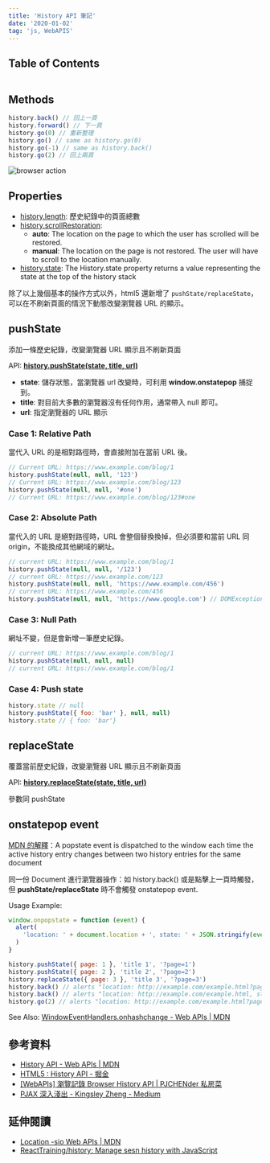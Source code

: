 ```yaml
---
title: 'History API 筆記'
date: '2020-01-02'
tag: 'js, WebAPIS'
---
```


## Table of Contents

```toc
```

## Methods

```js
history.back() // 回上一頁
history.forward() // 下一頁
history.go(0) // 重新整理
history.go() // same as history.go(0)
history.go(-1) // same as history.back()
history.go(2) // 回上兩頁
```

![browser action](../images/history-api/001.png)

## Properties

- [history.length](https://developer.mozilla.org/en-US/docs/Web/API/History/length): 歷史紀錄中的頁面總數
- [history.scrollRestoration](https://developer.mozilla.org/en-US/docs/Web/API/History/scrollRestoration):
  - **auto**: The location on the page to which the user has scrolled will be restored.
  - **manual**: The location on the page is not restored. The user will have to scroll to the location manually.
- [history.state](https://developer.mozilla.org/en-US/docs/Web/API/History/state): The History.state property returns a value representing the state at the top of the history stack

除了以上幾個基本的操作方式以外，html5 還新增了 `pushState/replaceState`，可以在不刷新頁面的情況下動態改變瀏覽器 URL 的顯示。

## pushState

添加一條歷史紀錄，改變瀏覽器 URL 顯示且不刷新頁面

API: **[history.pushState(state, title, url)](https://developer.mozilla.org/en-US/docs/Web/API/History/pushState)**

- **state**: 儲存狀態，當瀏覽器 url 改變時，可利用 **window.onstatepop** 捕捉到。
- **title**: 對目前大多數的瀏覽器沒有任何作用，通常帶入 null 即可。
- **url**: 指定瀏覽器的 URL 顯示

### Case 1: Relative Path

當代入 URL 的是相對路徑時，會直接附加在當前 URL 後。

```js
// Current URL: https://www.example.com/blog/1
history.pushState(null, null, '123')
// Current URL: https://www.example.com/blog/123
history.pushState(null, null, '#one')
// Current URL: https://www.example.com/blog/123#one
```

### Case 2: Absolute Path

當代入的 URL 是絕對路徑時，URL 會整個替換換掉，但必須要和當前 URL 同 origin，不能換成其他網域的網址。

```js
// current URL: https://www.example.com/blog/1
history.pushState(null, null, '/123')
// current URL: https://www.example.com/123
history.pushState(null, null, 'https://www.example.com/456')
// current URL: https://www.example.com/456
history.pushState(null, null, 'https://www.google.com') // DOMException
```

### Case 3: Null Path

網址不變，但是會新增一筆歷史紀錄。

```js
// current URL: https://www.example.com/blog/1
history.pushState(null, null, null)
// current URL: https://www.example.com/blog/1
```

### Case 4: Push state

```js
history.state // null
history.pushState({ foo: 'bar' }, null, null)
history.state // { foo: 'bar'}
```

## replaceState

覆蓋當前歷史紀錄，改變瀏覽器 URL 顯示且不刷新頁面

API: **[history.replaceState(state, title, url)](https://developer.mozilla.org/en-US/docs/Web/API/History/replaceState)**

參數同 pushState

## onstatepop event

[MDN 的解釋](https://developer.mozilla.org/en-US/docs/Web/API/WindowEventHandlers/onpopstate)：A popstate event is dispatched to the window each time the active history entry changes between two history entries for the same document

同一份 Document 進行瀏覽器操作：如 history.back() 或是點擊上一頁時觸發，但 **pushState/replaceState** 時不會觸發 onstatepop event.

Usage Example:

```js
window.onpopstate = function (event) {
  alert(
    'location: ' + document.location + ', state: ' + JSON.stringify(event.state)
  )
}

history.pushState({ page: 1 }, 'title 1', '?page=1')
history.pushState({ page: 2 }, 'title 2', '?page=2')
history.replaceState({ page: 3 }, 'title 3', '?page=3')
history.back() // alerts "location: http://example.com/example.html?page=1, state: {"page":1}"
history.back() // alerts "location: http://example.com/example.html, state: null
history.go(2) // alerts "location: http://example.com/example.html?page=3, state: {"page":3}
```

See Also: [WindowEventHandlers.onhashchange - Web APIs | MDN](https://developer.mozilla.org/en-US/docs/Web/API/WindowEventHandlers/onhashchange)

## 參考資料

- [History API - Web APIs | MDN](https://developer.mozilla.org/en-US/docs/Web/API/History_API)
- [HTML5 : History API - 掘金](https://juejin.im/post/5aebc4a26fb9a07acc11924d)
- [[WebAPIs] 瀏覽記錄 Browser History API | PJCHENder 私房菜](https://pjchender.github.io/2018/08/01/webapis-%E7%80%8F%E8%A6%BD%E8%A8%98%E9%8C%84-browser-history-api/)
- [PJAX 深入淺出 - Kingsley Zheng - Medium](https://medium.com/@kingsleyzheng/pjax-%E6%B7%B1%E5%85%A5%E6%B7%BA%E5%87%BA-ad051295b2a6)

## 延伸閱讀

- [Location -sio Web APIs | MDN](https://developer.mozilla.org/en-US/docs/Web/API/Location)
- [ReactTraining/history: Manage sesn history with JavaScript](https://github.com/ReactTraining/history)
